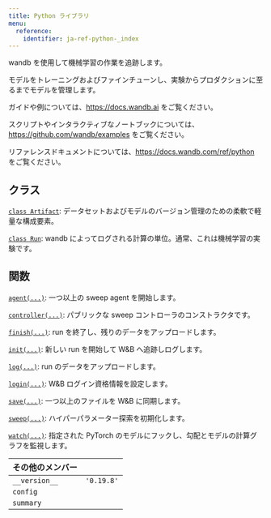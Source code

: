 ```yaml
---
title: Python ライブラリ
menu:
  reference:
    identifier: ja-ref-python-_index
---
```


wandb を使用して機械学習の作業を追跡します。

モデルをトレーニングおよびファインチューンし、実験からプロダクションに至るまでモデルを管理します。

ガイドや例については、https://docs.wandb.ai をご覧ください。

スクリプトやインタラクティブなノートブックについては、https://github.com/wandb/examples をご覧ください。

リファレンスドキュメントについては、https://docs.wandb.com/ref/python をご覧ください。

## クラス

[`class Artifact`](/ja/ref/python/artifact/): データセットおよびモデルのバージョン管理のための柔軟で軽量な構成要素。

[`class Run`](/ja/ref/python/run/): wandb によってログされる計算の単位。通常、これは機械学習の実験です。

## 関数

[`agent(...)`](/ja/ref/python/agent/): 一つ以上の sweep agent を開始します。

[`controller(...)`](/ja/ref/python/controller/): パブリックな sweep コントローラのコンストラクタです。

[`finish(...)`](/ja/ref/python/finish/): run を終了し、残りのデータをアップロードします。

[`init(...)`](/ja/ref/python/init/): 新しい run を開始して W&B へ追跡しログします。

[`log(...)`](/ja/ref/python/log/): run のデータをアップロードします。

[`login(...)`](/ja/ref/python/login/): W&B ログイン資格情報を設定します。

[`save(...)`](/ja/ref/python/save/): 一つ以上のファイルを W&B に同期します。

[`sweep(...)`](/ja/ref/python/sweep/): ハイパーパラメーター探索を初期化します。

[`watch(...)`](/ja/ref/python/watch/): 指定された PyTorch のモデルにフックし、勾配とモデルの計算グラフを監視します。

| その他のメンバー |  |
| :--- | :--- |
|  `__version__`<a id="__version__"></a> |  `'0.19.8'` |
|  `config`<a id="config"></a> |   |
|  `summary`<a id="summary"></a> |   |